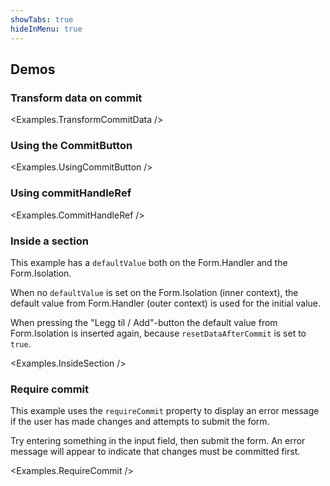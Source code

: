 ```yaml
---
showTabs: true
hideInMenu: true
---
```



## Demos

### Transform data on commit

<Examples.TransformCommitData />

### Using the CommitButton

<Examples.UsingCommitButton />

### Using commitHandleRef

<Examples.CommitHandleRef />

### Inside a section

This example has a `defaultValue` both on the Form.Handler and the Form.Isolation.

When no `defaultValue` is set on the Form.Isolation (inner context), the default value from Form.Handler (outer context) is used for the initial value.

When pressing the "Legg til / Add"-button the default value from Form.Isolation is inserted again, because `resetDataAfterCommit` is set to `true`.

<Examples.InsideSection />

### Require commit

This example uses the `requireCommit` property to display an error message if the user has made changes and attempts to submit the form.

Try entering something in the input field, then submit the form. An error message will appear to indicate that changes must be committed first.

<Examples.RequireCommit />
